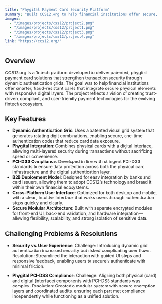 ```yaml
---
title: "Phygital Payment Card Security Platform"
summary: "Built CCS12.org to help financial institutions offer secure, user-friendly payment cards by combining physical and digital authentication in a fully compliant platform."
images:
  - "/images/projects/css12/project2.png"
  - "/images/projects/css12/project1.png"
  - "/images/projects/css12/project3.png"
  - "/images/projects/css12/project4.png"
link: "https://ccs12.org/"
---
```


## Overview

CCS12.org is a fintech platform developed to deliver patented, phygital payment card solutions that strengthen transaction security through dynamic authentication grids. The goal was to help financial institutions offer smarter, fraud-resistant cards that integrate secure physical elements with responsive digital layers. The project reflects a vision of creating trust-driven, compliant, and user-friendly payment technologies for the evolving fintech ecosystem.

## Key Features

- **Dynamic Authentication Grid**: Uses a patented visual grid system that generates rotating digit combinations, enabling secure, one-time authentication codes that reduce card data exposure.
- **Phygital Integration**: Combines physical cards with a digital interface, allowing multi-layered security during transactions without sacrificing speed or convenience.
- **PCI-DSS Compliance**: Developed in line with stringent PCI-DSS standards to ensure data protection across both the physical card infrastructure and the digital authentication layer.
- **B2B Deployment Model**: Designed for easy integration by banks and card issuers, allowing them to adopt CCS12’s technology and brand it within their own financial ecosystems.
- **Cross-Platform User Interface**: Optimized for both desktop and mobile, with a clean, intuitive interface that walks users through authentication steps quickly and clearly.
- **Secure Modular Architecture**: Built with separate encrypted modules for front-end UI, back-end validation, and hardware integration—allowing flexibility, scalability, and strong isolation of sensitive data.

## Challenging Problems & Resolutions

- **Security vs. User Experience**:
Challenge: Introducing dynamic grid authentication increased security but risked complicating user flows.
Resolution: Streamlined the interaction with guided UI steps and responsive feedback, enabling users to securely authenticate with minimal friction.

- **Phygital PCI-DSS Compliance**:
Challenge: Aligning both physical (card) and digital (interface) components with PCI-DSS standards was complex.
Resolution: Created a modular system with secure encryption layers and coordinated audits, ensuring each part met compliance independently while functioning as a unified solution.

